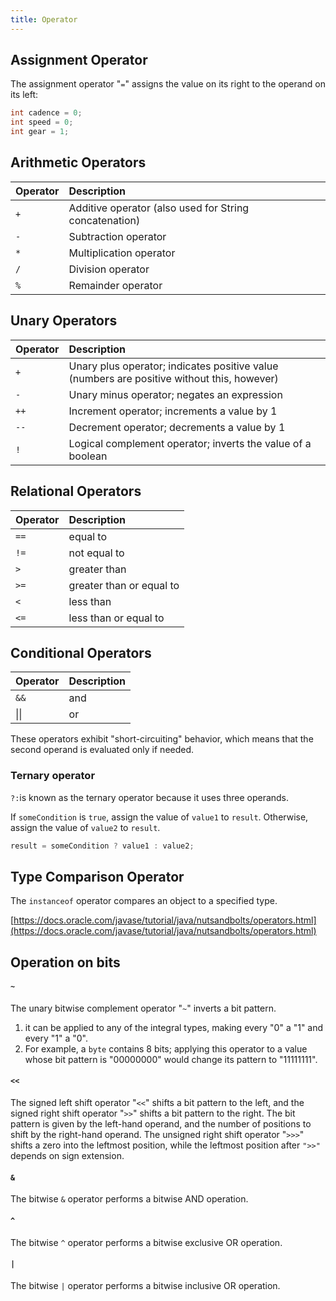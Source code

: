 ```yaml
---
title: Operator
---
```



## Assignment Operator

The assignment operator "`=`" assigns the value on its right to the operand on its left:

```java
int cadence = 0;
int speed = 0;
int gear = 1;
```

## Arithmetic Operators

| Operator | Description |
| :--- | :--- |
| `+` | Additive operator \(also used for String concatenation\) |
| `-` | Subtraction operator |
| `*` | Multiplication operator |
| `/` | Division operator |
| `%` | Remainder operator |

## Unary Operators

| Operator | Description |
| :--- | :--- |
| `+` | Unary plus operator; indicates positive value \(numbers are positive without this, however\) |
| `-` | Unary minus operator; negates an expression |
| `++` | Increment operator; increments a value by 1 |
| `--` | Decrement operator; decrements a value by 1 |
| `!` | Logical complement operator; inverts the value of a boolean |

## Relational Operators

| Operator | Description |
| :--- | :--- |
| `==` | equal to |
| `!=` | not equal to |
| `>` | greater than |
| `>=` | greater than or equal to |
| `<` | less than |
| `<=` | less than or equal to |

## Conditional Operators

| Operator | Description |
| :--- | :--- |
| `&&` | and |
| \|\| | or |

These operators exhibit "short-circuiting" behavior, which means that the second operand is evaluated only if needed.

### Ternary operator

`?:`is known as the ternary operator because it uses three operands.

If `someCondition` is `true`, assign the value of `value1` to `result`. Otherwise, assign the value of `value2` to `result`.

```java
result = someCondition ? value1 : value2;
```

## Type Comparison Operator

The `instanceof` operator compares an object to a specified type.



[https://docs.oracle.com/javase/tutorial/java/nutsandbolts/operators.html](https://docs.oracle.com/javase/tutorial/java/nutsandbolts/operators.html)

## Operation on bits

#### `~`

The unary bitwise complement operator "`~`" inverts a bit pattern.

1. it can be applied to any of the integral types, making every "0" a "1" and every "1" a "0". 
2. For example, a `byte` contains 8 bits; applying this operator to a value whose bit pattern is "00000000" would change its pattern to "11111111".

#### `<<`

The signed left shift operator "`<<`" shifts a bit pattern to the left, and the signed right shift operator "`>>`" shifts a bit pattern to the right. The bit pattern is given by the left-hand operand, and the number of positions to shift by the right-hand operand. The unsigned right shift operator "`>>>`" shifts a zero into the leftmost position, while the leftmost position after `">>"` depends on sign extension.

#### `&`

The bitwise `&` operator performs a bitwise AND operation.

#### `^`

The bitwise `^` operator performs a bitwise exclusive OR operation.

#### `|`

The bitwise `|` operator performs a bitwise inclusive OR operation.